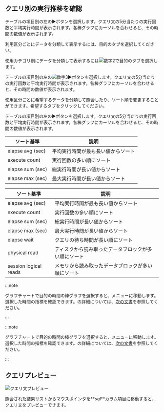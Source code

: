 ## クエリ別の実行推移を確認

<Xclude product='postgresql,mysql,oracle,cubrid,mssql,mssql-v1,oracle-pro,oracle-v1,altibase'>

テーブルの項目別の左の►ボタンを選択します。クエリ文の5分当たりの実行回数と平均実行時間が表示されます。各棒グラフにカーソルを合わせると、その時間の数値が表示されます。

利用区分ごとにデータを分類して表示するには、目的のタブを選択してください。

</Xclude>

<InDoc product='postgresql,mssql,cubrid,oracle-v1,altibase,mssql-v1'>

使用カテゴリ別にデータを分類して表示するには![数字2](/img/number-02.png)で目的のタブを選択します。

テーブルの項目別の左の![数字3](/img/number-03.png)►ボタンを選択します。クエリ文の5分当たりの実行回数と平均実行時間が表示されます。各棒グラフにカーソルを合わせると、その時間の数値が表示されます。

</InDoc>

<InDoc product='mysql,oracle,oracle-pro'>

使用区分ごとに希望するデータを分類して照会したり、ソート順を変更することができます。希望するタブをクリックしてください。

テーブルの項目別の左の►ボタンを選択します。クエリ文の5分当たりの実行回数と平均実行時間が表示されます。各棒グラフにカーソルを合わせると、その時間の数値が表示されます。

</InDoc>

<InDoc product='mysql'>

| ソート基準            | 説明                |
| ---------------- | ----------------- |
| elapse avg (sec) | 平均実行時間が最も長い値からソート |
| execute count    | 実行回数の多い順にソート      |
| elapse sum (sec) | 総実行時間が長い値からソート    |
| elapse max (sec) | 最大実行時間が長い値からソート   |

</InDoc>

<InDoc product='oracle,oracle-pro'>

| ソート基準                 | 説明                         |
| --------------------- | -------------------------- |
| elapse avg (sec)      | 平均実行時間が最も長い値からソート          |
| execute count         | 実行回数の多い順にソート               |
| elapse sum (sec)      | 総実行時間が長い値からソート             |
| elapse max (sec)      | 最大実行時間が長い値からソート            |
| elapse wait           | クエリの待ち時間が長い順にソート           |
| physical read         | ディスクから読み取ったデータブロックが多い順にソート |
| session logical reads | メモリから読み取ったデータブロックが多い順にソート  |

</InDoc>

<InDoc product="postgresql,mysql,altibase,db2,sapase">

:::note

グラフチャートで目的の時間の棒グラフを選択すると、<Cmdname sid="side_dbMonitoring" className="uitext" />メニューに移動します。選択した時間の指標を確認できます。<Cmdname sid="side_dbMonitoring" className="uitext" />の詳細については、[次の文書](instance-monitoring)を参照してください。

:::

</InDoc>

<InDoc product="oracle,cubrid">

:::note

グラフチャートで目的の時間の棒グラフを選択すると、<Cmdname sid="side_dbTrend" className="uitext" />メニューに移動します。選択した時間の指標を確認できます。<Cmdname sid="side_dbTrend" className="uitext" />の詳細については、[次の文書](analysis-count-trend)を参照してください。

:::

</InDoc>

## クエリプレビュー

![クエリ文プレビュー](/img/db-sql-preview.png)

照会された結果リストからマウスポインタを**_sql_**カラム項目に移動すると、クエリ文をプレビューできます。
